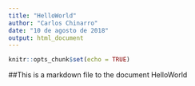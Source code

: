 ---
title: "HelloWorld"
author: "Carlos Chinarro"
date: "10 de agosto de 2018"
output: html_document
---

```{r setup, include=FALSE}
knitr::opts_chunk$set(echo = TRUE)
```

##This is a markdown file to the document HelloWorld